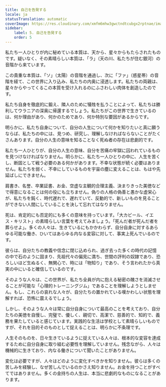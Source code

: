 ```yaml
---
title: 自己を告発する
locale: ja
statusTranslation: automatic
coverImage: https://res.cloudinary.com/xmfm6mhw3gwctndtcubgx2rptnae/image/upload/v1740468922/small_cover_tratado_de_psicologia_revolucionaria_a4c0dca4e0.webp
sidebar:
    label: 5. 自己を告発する
    order: 5
---
```

私たち一人ひとりが内に秘めている本質は、天から、星々からもたらされたものです。疑いなく、その素晴らしい本質は、「ラ」（天の川、私たちが住む銀河）の音階から来ています。

この貴重な本質は、「ソ」（太陽）の音階を通過し、次に「ファ」（惑星帯）の音階を経て、この世界に入り込み、私たちの内奥に浸透します。私たちの両親は、星々からやってくるこの本質を受け入れるのにふさわしい肉体を創造したのです。

私たち自身を徹底的に鍛え、隣人のために犠牲を払うことによって、私たちは勝利してウラニアの深奥に帰還するでしょう。私たちがこの世界で生きているのは、何か理由があり、何かのためであり、何か特別な要因があるからです。

明らかに、私たち自身について、自分の人生について何かを知りたいと真に願うならば、私たちの中には、見つめ、研究し、理解しなければならないことがたくさんあります。自分の人生の意味を知ることなく死ぬ者の存在は悲劇的です。

私たち一人ひとりが、自分の人生の意味、自分を苦痛の牢獄に囚われているものを見つけなければなりません。明らかに、私たち一人ひとりの中に、人生を苦くし、断固として戦う必要のある何かがあります。不幸な状態が続く必要はありません。私たちを弱く、不幸にしているものを宇宙の塵に変えることは、もはや先延ばしにできません。

肩書き、名誉、卒業証書、お金、空虚な主観的合理主義、決まりきった美徳などで得意になることは何の役にも立ちません。偽りの人格の偽善と愚かな虚栄心が、私たちを鈍く、時代遅れで、遅れていて、反動的で、新しいものを見ることができない人間にしていることを決して忘れてはなりません。

死は、肯定的にも否定的にも多くの意味を持っています。「大カビール、イエス・キリスト」の素晴らしい言葉を考えてみましょう。「死んだ者が死んだ者を葬らせよ」。多くの人々は、生きているにもかかわらず、自分自身に対するあらゆる可能な働き、ひいてはあらゆる内なる変容に対して、事実上死んでいるのです。

彼らは、自分たちの教義や信念に閉じ込められ、過ぎ去った多くの時代の記憶の中で石のように固まり、先祖代々の偏見に満ち、世間の評判の奴隷であり、恐ろしいほど生ぬるく、無関心で、時には「物知り」であり、そう言われたから真実の中にいると確信しているのです。

そのような人々は、この世界が、私たち全員が内に抱える秘密の醜さを消滅させることが可能な「心理的トレーニングジム」であることを理解しようとしません。もし、これらの哀れな人々が、自分たちの置かれている嘆かわしい状態を理解すれば、恐怖に震えるでしょう。

しかし、そのような人々は常に自分自身について最高のことを考えており、自分たちの美徳を自慢し、完璧で、優しく、親切で、高潔で、慈善的で、知的で、義務を果たしていると感じています。実践的な生活は学校として素晴らしいものですが、それを目的そのものとして捉えることは、明らかに不条理です。

人生そのものを、日々生きているように捉えている人々は、根本的な変容を達成するために自分自身に取り組む必要性を理解していません。残念ながら、人々は機械的に生きており、内なる働きについて聞いたことがありません。

変化は必要ですが、人々はどのように変化すべきかを知りません。彼らは多くの苦しみを経験し、なぜ苦しんでいるのかさえ知りません。お金を持つことがすべてではありません。多くの金持ちの人生は、本当に悲劇的なものになることがあります。

